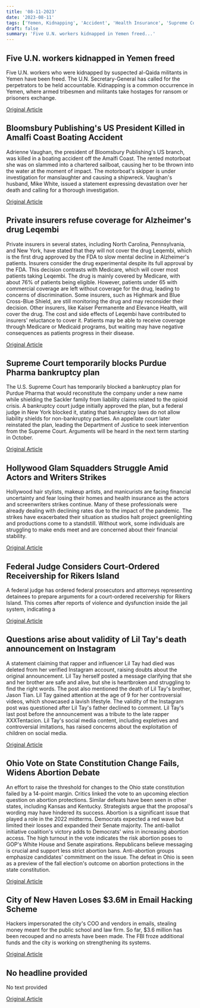```yaml
---
title: '08-11-2023'
date: '2023-08-11'
tags: ['Yemen, Kidnapping', 'Accident', 'Health Insurance', 'Supreme Court, Purdue Pharma, bankruptcy plan', 'Entertainment', 'Justice', 'Abortions', 'Cybersecurity', 'No tag provided']
draft: false
summary: 'Five U.N. workers kidnapped in Yemen freed...'
---
```


## Five U.N. workers kidnapped in Yemen freed
Five U.N. workers who were kidnapped by suspected al-Qaida militants in Yemen have been freed. The U.N. Secretary-General has called for the perpetrators to be held accountable. Kidnapping is a common occurrence in Yemen, where armed tribesmen and militants take hostages for ransom or prisoners exchange.

[Original Article](https://abcnews.go.com/International/wireStory/5-staff-members-kidnapped-yemen-18-months-ago-102197220)

## Bloomsbury Publishing's US President Killed in Amalfi Coast Boating Accident
Adrienne Vaughan, the president of Bloomsbury Publishing's US branch, was killed in a boating accident off the Amalfi Coast. The rented motorboat she was on slammed into a chartered sailboat, causing her to be thrown into the water at the moment of impact. The motorboat's skipper is under investigation for manslaughter and causing a shipwreck. Vaughan's husband, Mike White, issued a statement expressing devastation over her death and calling for a thorough investigation.

[Original Article](https://abcnews.go.com/International/wireStory/family-us-publishing-exec-killed-italy-boat-incident-102192048)

## Private insurers refuse coverage for Alzheimer's drug Leqembi
Private insurers in several states, including North Carolina, Pennsylvania, and New York, have stated that they will not cover the drug Leqembi, which is the first drug approved by the FDA to slow mental decline in Alzheimer's patients. Insurers consider the drug experimental despite its full approval by the FDA. This decision contrasts with Medicare, which will cover most patients taking Leqembi. The drug is mainly covered by Medicare, with about 76% of patients being eligible. However, patients under 65 with commercial coverage are left without coverage for the drug, leading to concerns of discrimination. Some insurers, such as Highmark and Blue Cross-Blue Shield, are still monitoring the drug and may reconsider their decision. Other insurers, like Kaiser Permanente and Elevance Health, will cover the drug. The cost and side effects of Leqembi have contributed to insurers' reluctance to cover it. Patients may be able to receive coverage through Medicare or Medicaid programs, but waiting may have negative consequences as patients progress in their disease.

[Original Article](https://abcnews.go.com/Health/wireStory/insurers-cover-new-alzheimers-treatment-customers-102197604)

## Supreme Court temporarily blocks Purdue Pharma bankruptcy plan
The U.S. Supreme Court has temporarily blocked a bankruptcy plan for Purdue Pharma that would reconstitute the company under a new name while shielding the Sackler family from liability claims related to the opioid crisis. A bankruptcy court judge initially approved the plan, but a federal judge in New York blocked it, stating that bankruptcy laws do not allow liability shields for non-bankruptcy parties. An appellate court later reinstated the plan, leading the Department of Justice to seek intervention from the Supreme Court. Arguments will be heard in the next term starting in October.

[Original Article](https://abcnews.go.com/US/scotus-pauses-purdue-pharma-bankruptcy-plan-shield-founders/story?id=102182187)

## Hollywood Glam Squadders Struggle Amid Actors and Writers Strikes
Hollywood hair stylists, makeup artists, and manicurists are facing financial uncertainty and fear losing their homes and health insurance as the actors and screenwriters strikes continue. Many of these professionals were already dealing with declining rates due to the impact of the pandemic. The strikes have exacerbated their situation as studios halt project greenlighting and productions come to a standstill. Without work, some individuals are struggling to make ends meet and are concerned about their financial stability.

[Original Article](https://abcnews.go.com/Entertainment/wireStory/celebrity-hair-makeup-nail-stylists-hollywood-strikes-affected-102197707)

## Federal Judge Considers Court-Ordered Receivership for Rikers Island
A federal judge has ordered federal prosecutors and attorneys representing detainees to prepare arguments for a court-ordered receivership for Rikers Island. This comes after reports of violence and dysfunction inside the jail system, indicating a 

[Original Article](https://abcnews.go.com/US/wireStory/federal-judge-hear-arguments-potential-takeover-new-york-102182659)

## Questions arise about validity of Lil Tay's death announcement on Instagram
A statement claiming that rapper and influencer Lil Tay had died was deleted from her verified Instagram account, raising doubts about the original announcement. Lil Tay herself posted a message clarifying that she and her brother are safe and alive, but she is heartbroken and struggling to find the right words. The post also mentioned the death of Lil Tay's brother, Jason Tian. Lil Tay gained attention at the age of 9 for her controversial videos, which showcased a lavish lifestyle. The validity of the Instagram post was questioned after Lil Tay's father declined to comment. Lil Tay's last post before the announcement was a tribute to the late rapper XXXTentacion. Lil Tay's social media content, including expletives and controversial imitations, has raised concerns about the exploitation of children on social media.

[Original Article](https://abcnews.go.com/Entertainment/lil-tay-rapper-social-media-star-dies-14/story?id=102143027)

## Ohio Vote on State Constitution Change Fails, Widens Abortion Debate
An effort to raise the threshold for changes to the Ohio state constitution failed by a 14-point margin. Critics linked the vote to an upcoming election question on abortion protections. Similar defeats have been seen in other states, including Kansas and Kentucky. Strategists argue that the proposal's wording may have hindered its success. Abortion is a significant issue that played a role in the 2022 midterms. Democrats expected a red wave but limited their losses and expanded their Senate majority. The anti-ballot initiative coalition's victory adds to Democrats' wins in increasing abortion access. The high turnout in the vote indicates the risk abortion poses to GOP's White House and Senate aspirations. Republicans believe messaging is crucial and support less strict abortion bans. Anti-abortion groups emphasize candidates' commitment on the issue. The defeat in Ohio is seen as a preview of the fall election's outcome on abortion protections in the state constitution.

[Original Article](https://abcnews.go.com/Politics/ohios-abortion-related-ballot-vote-takeaways-political-fallout/story?id=102130761)

## City of New Haven Loses $3.6M in Email Hacking Scheme
Hackers impersonated the city's COO and vendors in emails, stealing money meant for the public school and law firm. So far, $3.6 million has been recouped and no arrests have been made. The FBI froze additional funds and the city is working on strengthening its systems.

[Original Article](https://abcnews.go.com/Technology/wireStory/connecticut-school-district-lost-6-million-cyber-attack-102183675)

## No headline provided
No text provided

[Original Article](https://abcnews.go.com/International/wireStory/rocket-carrying-lunar-landing-craft-blasted-off-russias-102182976)

